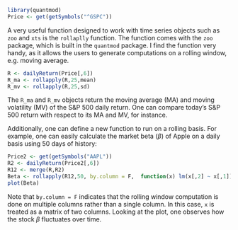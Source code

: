 ```r
library(quantmod)
Price <- get(getSymbols("^GSPC"))
```
A very useful function designed to work with time series objects such as `zoo` and `xts` is the `rollaplly` function. The function comes with the `zoo` package, which is built in  the `quantmod` package.  I find the function very handy, as it allows the users to generate computations on a rolling window, e.g. moving average.
```r
R <- dailyReturn(Price[,6])
R_ma <- rollapply(R,25,mean)
R_mv <- rollapply(R,25,sd)
```
The `R_ma` and `R_mv` objects return the moving average (MA) and moving volatility (MV) of the S&P 500 daily return. One can compare today's S&P 500 return with respect to its MA and MV, for instance.

Additionally, one can define a new function to run on a rolling basis. For example, one can easily calculate the market beta ($\beta$) of Apple on a daily basis using 50 days of history:
```r
Price2 <- get(getSymbols("AAPL"))
R2 <- dailyReturn(Price2[,6])
R12 <- merge(R,R2)
Beta <- rollapply(R12,50, by.column = F,  function(x) lm(x[,2] ~ x[,1])[[1]][[2]] )
plot(Beta)
```
Note that `by.column = F` indicates that the rolling window computation is done on multiple columns rather than a single column. In this case, `x` is treated as a matrix of two columns. Looking at the plot, one observes how the stock $\beta$ fluctuates over time.

